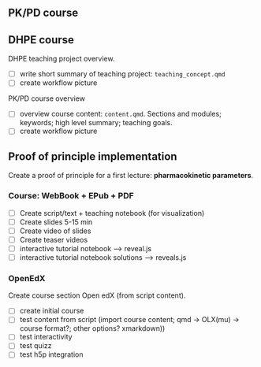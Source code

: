 ## PK/PD course

## DHPE course

DHPE teaching project overview.

- [ ] write short summary of teaching project: `teaching_concept.qmd`
- [ ] create workflow picture



PK/PD course overview

- [ ] overview course content: `content.qmd`. Sections and modules; keywords; high level summary; teaching goals.
- [ ] create workflow picture





## Proof of principle implementation

Create a proof of principle for a first lecture: **pharmacokinetic parameters**.

### Course: WebBook + EPub + PDF

- [ ] Create script/text + teaching notebook (for visualization)
- [ ] Create slides 5-15 min
- [ ] Create video of slides
- [ ] Create teaser videos
- [ ] interactive tutorial notebook --> reveal.js
- [ ] interactive tutorial notebook solutions --> reveals.js

### OpenEdX

Create course section Open edX (from script content).

- [ ] create initial course
- [ ] test content from script (import course content; qmd -> OLX(mu) -> course format?; other options? xmarkdown))
- [ ] test interactivity
- [ ] test quizz
- [ ] test h5p integration